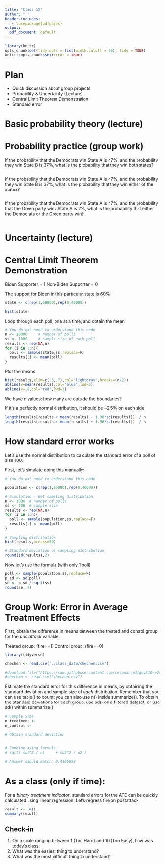 ```yaml
---
title: "Class 18"
author: " "
header-includes:
   - \usepackage{pdfpages}
output:
  pdf_document: default
---
```


```r
library(knitr)
opts_chunk$set(tidy.opts = list(width.cutoff = 60), tidy = TRUE)
knitr::opts_chunk$set(error = TRUE)
```

# Plan
* Quick discussion about group projects
* Probability & Uncertainty (Lecture)
* Central Limit Theorem Demonstration
* Standard error

# Basic probability theory (lecture)


# Probability practice (group work)

If the probability that the Democrats win State A is 47%, and the probability they win State B 
is 37%, what is the probability that they win both states?

```r

```

If the probability that the Democrats win State A is 47%, and the probability they win State B 
is 37%, what is the probability that they win either of the states?

```r

```

If the probability that the Democrats win State A is 47%, and the probability that the Green party wins State A 
is 2%, what is the probability that either the Democrats or the Green party win?

```r

```


# Uncertainty (lecture)

# Central Limit Theorem Demonstration

Biden Supporter     = 1
Non-Biden Supporter = 0 

The support for Biden in this particular state is 60%:

```r
state <- c(rep(1,60000),rep(0,40000))

hist(state)
```

Loop through each poll, one at a time, and obtain the mean

```r
# You do not need to understand this code
n <- 10000     # number of polls
ss <- 1000     # sample size of each poll
results <- rep(NA,n)
for (i in 1:n){
  poll <- sample(state,ss,replace=F)
  results[i] <- mean(poll)
}
```

Plot the means

```r
hist(results,xlim=c(.5,.7),col="lightgray",breaks=(n/2))
abline(v=mean(results),col="blue",lwd=3)
abline(v=.6,col="red",lwd=3)
```

We have n values: how many are outside the boundaries? 

If it's a perfectly normal distribution, it should be ~2.5% on each side.

```r
length(results[results < mean(results) - 1.96*sd(results)])  / n
length(results[results > mean(results) + 1.96*sd(results)])  / n
```


# How standard error works

Let's use the normal distribution to calculate the standard error of a poll of size 100.

First, let's simulate doing this manually:

```r
# You do not need to understand this code

population <- c(rep(1,60000),rep(0,40000))

# Simulation - Get sampling distribution
n <- 1000  # number of polls
ss <- 100  # sample size
results <- rep(NA,n)
for (i in 1:n){
  poll <- sample(population,ss,replace=F)
  results[i] <- mean(poll)
}

# Sampling distribution
hist(results,breaks=50)

# Standard deviation of sampling distribution
round(sd(results),2)
```

Now let's use the formula (with only 1 poll)

```r
poll <- sample(population,ss,replace=F)
p_sd <- sd(poll)
se <- p_sd / sqrt(ss)
round(se, 2)
```

# Group Work: Error in Average Treatment Effects

First, obtain the difference in means between the treated and control group for the _postattack_ variable.

Treated group: (fire==1)
Control group: (fire==0)

```r
library(tidyverse)

chechen <- read.csv("./class_data/chechen.csv")

#download.file("https://raw.githubusercontent.com/resonance1/govt10-w24/main/class_data/chechen.csv","chechen.csv")
#chechen <- read.csv("chechen.csv")

```

Estimate the standard error for this difference in means, by obtaining the standard deviation and sample size of _each_ distribution. Remember that you can use table() to count; you can also use n() inside summarize(). To obtain the standard deviations for each group, use sd() on a filtered dataset, or use sd() within summarize()

```r
# Sample Size
n_treatment <- 
n_control <- 
  
# Obtain standard deviation

  
# Combine using formula
# sqrt( sd1^2 / n1     + sd2^2 / n2 )
  
# Answer should match: 0.4165658
```


# As a class (only if time):

For a _binary treatment indicator_, standard errors for the ATE can be quickly calculated using linear regression. Let's regress fire on postattack

```r
result <- lm()
summary(result)
```


## Check-in

1. On a scale ranging between 1 (Too Hard) and 10 (Too Easy), how was today's class: 
2. What was the easiest thing to understand?
3. What was the most difficult thing to understand?


